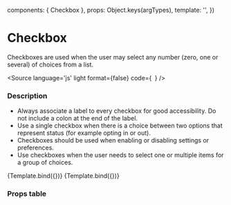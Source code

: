 

  components: { Checkbox },
  props:      Object.keys(argTypes),
  template:   '<Checkbox v-bind="$props" />',
})

<Meta 
  title="Components/Form/Checkbox"
/>

# Checkbox
Checkboxes are used when the user may select any number (zero, one or several) of choices from a list.

<Source
  language='js'
  light
  format={false}
  code={`
  `}
/>

### Description

- Always associate a label to every checkbox for good accessibility. Do not include a colon at the end of the label.
- Use a single checkbox when there is a choice between two options that represent status (for example opting in or out).
- Checkboxes should be used when enabling or disabling settings or preferences.
- Use checkboxes when the user needs to select one or multiple items for a group of choices.

<Canvas>
  <Story
    name="Checked"
    args={{
      label: 'Accept term of service',
      value: 'true'
    }}>
    {Template.bind({})}
  </Story>
</Canvas>

<Canvas>
  <Story
    name="Unchecked"
    args={{
      label: 'Allow cookies'
    }}>
    {Template.bind({})}
  </Story>
</Canvas>

### Props table

<ArgsTable of={Checkbox} />

